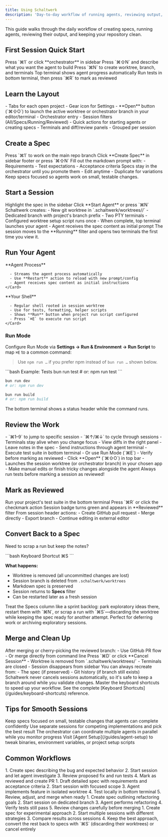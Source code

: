 ```yaml
---
title: Using Schaltwerk
description: 'Day-to-day workflow of running agents, reviewing output, and managing sessions'
---
```


This guide walks through the daily workflow of creating specs, running agents, reviewing their output, and keeping your repository clean.

## First Session Quick Start

<Steps>
  <Step title="Open orchestrator">
    Press `⌘1` or click **orchestrator** in sidebar
  </Step>

  <Step title="Create spec">
    Press `⌘⇧N` and describe what you want the agent to build
  </Step>

  <Step title="Start session">
    Press `⌘N` to create worktree, branch, and terminals
  </Step>

  <Step title="Monitor agent">
    Top terminal shows agent progress automatically
  </Step>

  <Step title="Test and review">
    Run tests in bottom terminal, then press `⌘R` to mark as reviewed
  </Step>
</Steps>

## Learn the Layout

<CardGroup cols={3}>
  <Card title="Top Bar" icon="bars">
    - Tabs for each open project
    - Gear icon for Settings
    - **Open** button (`⌘⇧O`) to launch the active worktree or orchestrator branch in your editor/terminal
  </Card>

  <Card title="Sidebar" icon="sidebar">
    - Orchestrator entry
    - Session filters (All/Specs/Running/Reviewed)
    - Quick actions for starting agents or creating specs
  </Card>

  <Card title="Center" icon="window">
    - Terminals and diff/review panels
    - Grouped per session
  </Card>
</CardGroup>

## Create a Spec

<Steps>
  <Step title="Select orchestrator">
    Press `⌘1` to work on the main repo branch
  </Step>

  <Step title="Create new spec">
    Click **Create Spec** in sidebar footer or press `⌘⇧N`
  </Step>

  <Step title="Write requirements">
    Fill out the markdown prompt with:
    - Requirements
    - Test expectations
    - Acceptance criteria
  </Step>

  <Step title="Save for later">
    Specs stay in the orchestrator until you promote them
    - Edit anytime
    - Duplicate for variations
  </Step>
</Steps>

<Tip>
  Keep specs focused so agents work on small, testable changes.
</Tip>

## Start a Session

<Steps>
  <Step title="Select spec">
    Highlight the spec in the sidebar
  </Step>

  <Step title="Start agent">
    Click **Start Agent** or press `⌘N`
  </Step>

  <Step title="Worktree created">
    Schaltwerk creates:
    - New git worktree in `.schaltwerk/worktrees/<session-name>/`
    - Dedicated branch with project's branch prefix
    - Two PTY terminals
  </Step>

  <Step title="Setup runs">
    - Configured worktree setup script runs once
    - When complete, top terminal launches your agent
    - Agent receives the spec content as initial prompt
  </Step>
</Steps>

<Info>
  The session moves to the **Running** filter and opens two terminals the first time you view it.
</Info>

## Run Your Agent

<Tabs>
  <Tab title="Top Terminal">
    <Card icon="robot" color="#ec4899">
      **Agent Process**

      - Streams the agent process automatically
      - Use **Restart** action to reload with new prompt/config
      - Agent receives spec content as initial instructions
    </Card>
  </Tab>

  <Tab title="Bottom Terminal">
    <Card icon="terminal" color="#22c55e">
      **Your Shell**

      - Regular shell rooted in session worktree
      - Use for tests, formatting, helper scripts
      - Shows **Run** button when project run script configured
      - Press `⌘E` to execute run script
    </Card>
  </Tab>
</Tabs>

### Run Mode

Configure Run Mode via **Settings → Run & Environment → Run Script** to map `⌘E` to a common command:

> Use `npm run …` if you prefer npm instead of `bun run …` shown below.

<CodeGroup>
```bash Example: Tests
bun run test
# or: npm run test
```

```bash Example: Dev Server
bun run dev
# or: npm run dev
```

```bash Example: Build
bun run build
# or: npm run build
```
</CodeGroup>

The bottom terminal shows a status header while the command runs.

## Review the Work

<CardGroup cols={2}>
  <Card title="Switch Sessions" icon="arrows-rotate">
    - `⌘1–9` to jump to specific session
    - `⌘↑/⌘↓` to cycle through sessions
    - Terminals stay alive when you change focus
  </Card>

  <Card title="Inspect Changes" icon="code-compare">
    - View diffs in the right panel
    - Leave notes in the spec
    - Send instructions through agent terminal
  </Card>

  <Card title="Run Tests" icon="flask">
    - Execute test suite in bottom terminal
    - Or use Run Mode (`⌘E`)
    - Verify before marking as reviewed
  </Card>

  <Card title="External Editor" icon="code">
    - Click **Open** (`⌘⇧O`) in top bar
    - Launches the session worktree (or orchestrator branch) in your chosen app
    - Make manual edits or finish tricky changes alongside the agent
  </Card>
</CardGroup>

<Warning>
  Always run tests before marking a session as reviewed!
</Warning>

## Mark as Reviewed

<Steps>
  <Step title="Verify tests pass">
    Run your project's test suite in the bottom terminal
  </Step>

  <Step title="Mark reviewed">
    Press `⌘R` or click the checkmark action
  </Step>

  <Step title="Session moves to Reviewed">
    Session badge turns green and appears in **Reviewed** filter
  </Step>

  <Step title="Choose next action">
    From session header actions:
    - Create GitHub pull request
    - Merge directly
    - Export branch
    - Continue editing in external editor
  </Step>
</Steps>

## Convert Back to a Spec

Need to scrap a run but keep the notes?

<CodeGroup>
```bash Keyboard Shortcut
⌘S
```
</CodeGroup>

**What happens:**
- Worktree is removed (all uncommitted changes are lost)
- Session branch is deleted from `.schaltwerk/worktrees`
- Markdown spec is preserved
- Session returns to **Specs** filter
- Can be restarted later as a fresh session

<Tip>
  Treat the Specs column like a sprint backlog: park exploratory ideas there, restart them with `⌘N`, or scrap a run with `⌘S`—discarding the worktree while keeping the spec ready for another attempt.
</Tip>

<Info>
  Perfect for deferring work or archiving exploratory sessions.
</Info>

## Merge and Clean Up

<Steps>
  <Step title="Merge the branch">
    After merging or cherry-picking the reviewed branch:
    - Use GitHub PR flow
    - Or merge directly from command line
  </Step>

  <Step title="Cancel session">
    Press `⌘D` or click **Cancel Session**
  </Step>

  <Step title="Cleanup happens">
    - Worktree is removed from `.schaltwerk/worktrees/`
    - Terminals are closed
    - Session disappears from sidebar
  </Step>

  <Step title="Recreate if needed">
    You can always recreate from:
    - The spec (if preserved)
    - Git history (if branch still exists)
  </Step>
</Steps>

<Check>
  Schaltwerk never cancels sessions automatically, so it's safe to keep a branch around while you validate changes.
</Check>

<Tip>
  Master the keyboard shortcuts to speed up your workflow. See the complete [Keyboard Shortcuts](/guides/keyboard-shortcuts) reference.
</Tip>

## Tips for Smooth Sessions

<CardGroup cols={2}>
  <Card title="Small Changes" icon="arrows-split-up-and-left">
    Keep specs focused on small, testable changes that agents can complete confidently
  </Card>

  <Card title="Parallel Work" icon="bars-staggered">
    Use separate sessions for competing implementations and pick the best result
  </Card>

  <Card title="Orchestrator Power" icon="tower-control">
    The orchestrator can coordinate multiple agents in parallel while you monitor progress
  </Card>

  <Card title="Iterate Settings" icon="gear">
    Visit [Agent Setup](/guides/agent-setup) to tweak binaries, environment variables, or project setup scripts
  </Card>
</CardGroup>

## Common Workflows

<Tabs>
  <Tab title="Bug Fix">
    1. Create spec describing the bug and expected behavior
    2. Start session and let agent investigate
    3. Review proposed fix and run tests
    4. Mark as reviewed and create PR
  </Tab>

  <Tab title="New Feature">
    1. Draft detailed spec with requirements and acceptance criteria
    2. Start session with focused scope
    3. Agent implements feature in isolated worktree
    4. Test locally in bottom terminal
    5. Review, adjust, and merge when ready
  </Tab>

  <Tab title="Refactoring">
    1. Create spec outlining refactoring goals
    2. Start session on dedicated branch
    3. Agent performs refactoring
    4. Verify tests still pass
    5. Review changes carefully before merging
  </Tab>

  <Tab title="Exploration">
    1. Create spec for experimental approach
    2. Start multiple sessions with different strategies
    3. Compare results across sessions
    4. Keep the best approach, convert the rest back to specs with `⌘S` (discarding their worktrees) or cancel entirely
  </Tab>
</Tabs>
